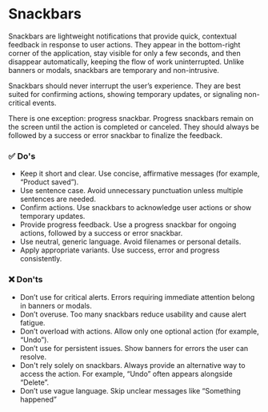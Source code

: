 
# Snackbars

Snackbars are lightweight notifications that provide quick, contextual feedback in response to user actions. They appear in the bottom-right corner of the application, stay visible for only a few seconds, and then disappear automatically, keeping the flow of work uninterrupted. Unlike banners or modals, snackbars are temporary and non-intrusive.

Snackbars should never interrupt the user’s experience. They are best suited for confirming actions, showing temporary updates, or signaling non-critical events.

There is one exception: progress snackbar. Progress snackbars remain on the screen until the action is completed or canceled. They should always be followed by a success or error snackbar to finalize the feedback.

### ✅ Do's

- Keep it short and clear. Use concise, affirmative messages (for example, “Product saved”).
- Use sentence case. Avoid unnecessary punctuation unless multiple sentences are needed.
- Confirm actions. Use snackbars to acknowledge user actions or show temporary updates.
- Provide progress feedback. Use a progress snackbar for ongoing actions, followed by a success or error snackbar.
- Use neutral, generic language. Avoid filenames or personal details.
- Apply appropriate variants. Use success, error and progress consistently.

### ❌ Don'ts

- Don’t use for critical alerts. Errors requiring immediate attention belong in banners or modals.
- Don’t overuse. Too many snackbars reduce usability and cause alert fatigue.
- Don’t overload with actions. Allow only one optional action (for example, “Undo”).
- Don’t use for persistent issues. Show banners for errors the user can resolve.
- Don't rely solely on snackbars. Always provide an alternative way to access the action. For example, “Undo” often appears alongside “Delete”.
- Don’t use vague language. Skip unclear messages like “Something happened”
